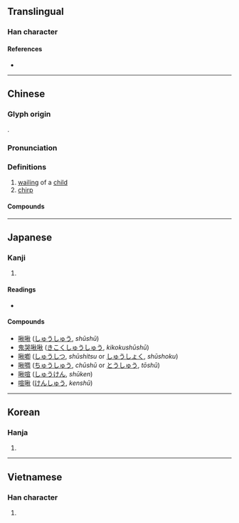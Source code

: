 {{character info/new}}
==Translingual==

===Han character===
{{Han char|rn=30|rad=口|as=09|sn=12|four=69080|canj=RHDF|ids=⿰口秋}}

====References====
* {{Han ref|kx=0197.070|dkj=03892|dj=0418.270|hdz=10656.100|uh=557E|ud=21886|bh=B3EE|bd=46062}}

----

==Chinese==
{{zh-forms}}

===Glyph origin===
{{Han etym}}
{{Han compound|口|秋|ls=psc|c1=s|c2=p}}.

===Pronunciation===
{{zh-pron
|m=jiū
|c=zau1
|mc=y
|oc=y
|cat=a,n
}}

===Definitions===
{{zh-hanzi}}

# [[wailing]] of a [[child]]
# [[chirp]]

====Compounds====
{{zh-der|啾啾唧唧|啁啾|嘲啾|啾疾|唧唧啾啾|啾啾|啾唧|苦啾啾}}

----

==Japanese==

===Kanji===
{{ja-kanji|grade=|rs=口09}}

# {{defn|lang=ja|sort=口09}}

====Readings====
* {{ja-readings|goon=[[しゅ]] (shu)|kanon=[[しゅう]] (shū)|kun=[[なく]] (naku)}}

====Compounds====
{{der-top|Compounds}}
* [[啾啾]] ([[しゅうしゅう]], ''shūshū'')
* [[鬼哭啾啾]] ([[きこくしゅうしゅう]], ''kikokushūshū'')
* [[啾喞]] ([[しゅうしつ]], ''shūshitsu'' or [[しゅうしょく]], ''shūshoku'')
* [[啾啁]] ([[ちゅうしゅう]], ''chūshū'' or [[とうしゅう]], ''tōshū'')
* [[啾喧]] ([[しゅうけん]], ''shūken'')
* [[喧啾]] ([[けんしゅう]], ''kenshū'')
{{der-bottom}}

----

==Korean==

===Hanja===
{{ko-hanja|hangeul=추|rv=chu|mr=ch'u}}

# {{defn|lang=ko|sort=口09}}

----

==Vietnamese==

===Han character===
{{vi-hantu|[[thu]], [[tu]]|rs=口09}}

# {{defn|lang=vi}}